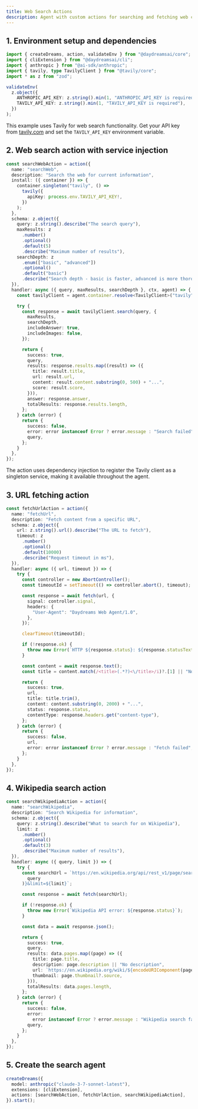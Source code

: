 ```yaml
---
title: Web Search Actions
description: Agent with custom actions for searching and fetching web content.
---
```


## 1. Environment setup and dependencies

```typescript title="web-search.ts"
import { createDreams, action, validateEnv } from "@daydreamsai/core";
import { cliExtension } from "@daydreamsai/cli";
import { anthropic } from "@ai-sdk/anthropic";
import { tavily, type TavilyClient } from "@tavily/core";
import * as z from "zod";

validateEnv(
  z.object({
    ANTHROPIC_API_KEY: z.string().min(1, "ANTHROPIC_API_KEY is required"),
    TAVILY_API_KEY: z.string().min(1, "TAVILY_API_KEY is required"),
  })
);
```

This example uses Tavily for web search functionality. Get your API key from
[tavily.com](https://tavily.com/) and set the `TAVILY_API_KEY` environment
variable.

## 2. Web search action with service injection

```typescript title="web-search.ts"
const searchWebAction = action({
  name: "searchWeb",
  description: "Search the web for current information",
  install: ({ container }) => {
    container.singleton("tavily", () =>
      tavily({
        apiKey: process.env.TAVILY_API_KEY!,
      })
    );
  },
  schema: z.object({
    query: z.string().describe("The search query"),
    maxResults: z
      .number()
      .optional()
      .default(5)
      .describe("Maximum number of results"),
    searchDepth: z
      .enum(["basic", "advanced"])
      .optional()
      .default("basic")
      .describe("Search depth - basic is faster, advanced is more thorough"),
  }),
  handler: async ({ query, maxResults, searchDepth }, ctx, agent) => {
    const tavilyClient = agent.container.resolve<TavilyClient>("tavily");

    try {
      const response = await tavilyClient.search(query, {
        maxResults,
        searchDepth,
        includeAnswer: true,
        includeImages: false,
      });

      return {
        success: true,
        query,
        results: response.results.map((result) => ({
          title: result.title,
          url: result.url,
          content: result.content.substring(0, 500) + "...",
          score: result.score,
        })),
        answer: response.answer,
        totalResults: response.results.length,
      };
    } catch (error) {
      return {
        success: false,
        error: error instanceof Error ? error.message : "Search failed",
        query,
      };
    }
  },
});
```

The action uses dependency injection to register the Tavily client as a
singleton service, making it available throughout the agent.

## 3. URL fetching action

```typescript title="web-search.ts"
const fetchUrlAction = action({
  name: "fetchUrl",
  description: "Fetch content from a specific URL",
  schema: z.object({
    url: z.string().url().describe("The URL to fetch"),
    timeout: z
      .number()
      .optional()
      .default(10000)
      .describe("Request timeout in ms"),
  }),
  handler: async ({ url, timeout }) => {
    try {
      const controller = new AbortController();
      const timeoutId = setTimeout(() => controller.abort(), timeout);

      const response = await fetch(url, {
        signal: controller.signal,
        headers: {
          "User-Agent": "Daydreams Web Agent/1.0",
        },
      });

      clearTimeout(timeoutId);

      if (!response.ok) {
        throw new Error(`HTTP ${response.status}: ${response.statusText}`);
      }

      const content = await response.text();
      const title = content.match(/<title>(.*?)<\/title>/i)?.[1] || "No title";

      return {
        success: true,
        url,
        title: title.trim(),
        content: content.substring(0, 2000) + "...",
        status: response.status,
        contentType: response.headers.get("content-type"),
      };
    } catch (error) {
      return {
        success: false,
        url,
        error: error instanceof Error ? error.message : "Fetch failed",
      };
    }
  },
});
```

## 4. Wikipedia search action

```typescript title="web-search.ts"
const searchWikipediaAction = action({
  name: "searchWikipedia",
  description: "Search Wikipedia for information",
  schema: z.object({
    query: z.string().describe("What to search for on Wikipedia"),
    limit: z
      .number()
      .optional()
      .default(3)
      .describe("Maximum number of results"),
  }),
  handler: async ({ query, limit }) => {
    try {
      const searchUrl = `https://en.wikipedia.org/api/rest_v1/page/search?q=${encodeURIComponent(
        query
      )}&limit=${limit}`;

      const response = await fetch(searchUrl);

      if (!response.ok) {
        throw new Error(`Wikipedia API error: ${response.status}`);
      }

      const data = await response.json();

      return {
        success: true,
        query,
        results: data.pages.map((page) => ({
          title: page.title,
          description: page.description || "No description",
          url: `https://en.wikipedia.org/wiki/${encodeURIComponent(page.key)}`,
          thumbnail: page.thumbnail?.source,
        })),
        totalResults: data.pages.length,
      };
    } catch (error) {
      return {
        success: false,
        error:
          error instanceof Error ? error.message : "Wikipedia search failed",
        query,
      };
    }
  },
});
```

## 5. Create the search agent

```typescript title="web-search.ts"
createDreams({
  model: anthropic("claude-3-7-sonnet-latest"),
  extensions: [cliExtension],
  actions: [searchWebAction, fetchUrlAction, searchWikipediaAction],
}).start();
```
